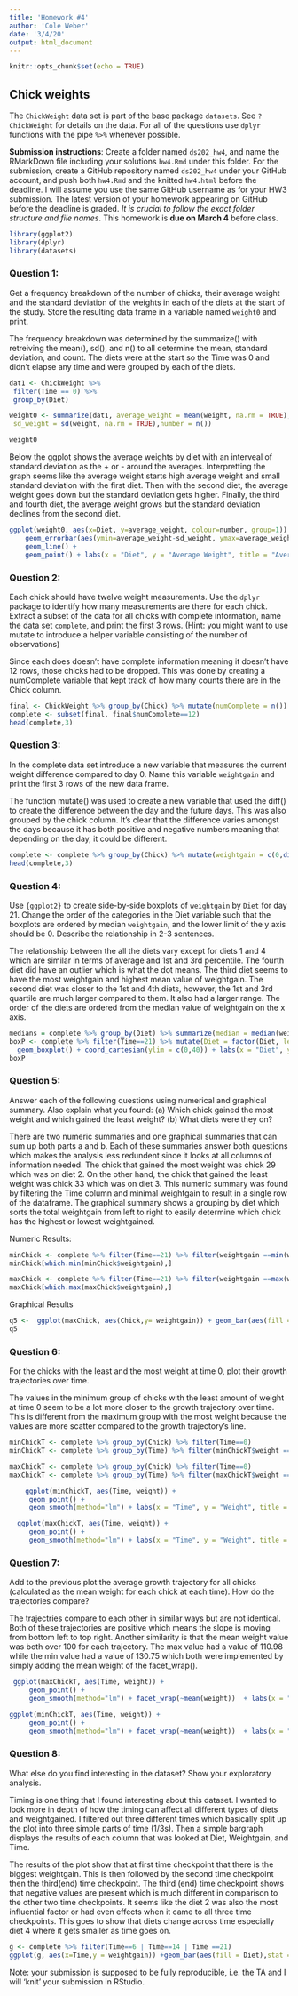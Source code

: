 ```yaml
---
title: 'Homework #4'
author: 'Cole Weber'
date: '3/4/20'
output: html_document
---
```


```r
knitr::opts_chunk$set(echo = TRUE)
```

## Chick weights

The `ChickWeight` data set is part of the base package `datasets`. See `?ChickWeight` for details on the data.
For all of the questions use `dplyr` functions with the pipe `%>%` whenever possible.

**Submission instructions**: Create a folder named `ds202_hw4`, and name the RMarkDown file including your solutions `hw4.Rmd` under this folder. For the submission, create a GitHub repository named `ds202_hw4` under your GitHub account, and push both `hw4.Rmd` and the knitted `hw4.html` before the deadline. I will assume you use the same GitHub username as for your HW3 submission. The latest version of your homework appearing on GitHub before the deadline is graded. *It is crucial to follow the exact folder structure and file names*. This homework is **due on March 4** before class.

```r
library(ggplot2)
library(dplyr)
library(datasets)
```

### Question 1: 
Get a frequency breakdown of the number of chicks, their average weight and the standard deviation of the weights in each of the diets at the start of the study. Store the resulting data frame in a variable named `weight0` and print.<br>
<!-- 5 pts of extra credit: construct a ggplot that shows average weights by diet with an interval (shown as a line) of +- the standard deviation around the averages. -->

The frequency breakdown was determined by the summarize() with retreiving the mean(), sd(), and n() to all determine the mean, standard deviation, and count. The diets were at the start so the Time was 0 and didn't elapse any time and were grouped by each of the diets.
```r
dat1 <- ChickWeight %>%
 filter(Time == 0) %>%
 group_by(Diet)

weight0 <- summarize(dat1, average_weight = mean(weight, na.rm = TRUE),
 sd_weight = sd(weight, na.rm = TRUE),number = n())

weight0
```

Below the ggplot shows the average weights by diet with an interveal of standard deviation as the + or - around the averages. Interpretting the graph seems like the average weight starts high average weight and small standard deviation with the first diet. Then with the second diet, the average weight goes down but the standard deviation gets higher. Finally, the third and fourth diet, the average weight grows but the standard deviation declines from the second diet. 
```r
ggplot(weight0, aes(x=Diet, y=average_weight, colour=number, group=1)) + 
    geom_errorbar(aes(ymin=average_weight-sd_weight, ymax=average_weight+sd_weight), width=.2) +
    geom_line() +
    geom_point() + labs(x = "Diet", y = "Average Weight", title = "Average Weights by Diet with +- Standard Deviation", colour = "Number of Chicks")
```

### Question 2: 
Each chick should have twelve weight measurements. Use the `dplyr` package to identify how many measurements are there for each chick. Extract a subset of the data for all chicks with complete information, name the data set `complete`, and print the first 3 rows. (Hint: you might want to use mutate to introduce a helper variable consisting of the number of observations)

Since each does doesn't have complete information meaning it doesn't have 12 rows, those chicks had to be dropped. This was done by creating a numComplete variable that kept track of how many counts there are in the Chick column. 
```r
final <- ChickWeight %>% group_by(Chick) %>% mutate(numComplete = n())
complete <- subset(final, final$numComplete==12)
head(complete,3)
```

### Question 3: 
In the complete data set introduce a new variable that measures the current weight difference compared to day 0. Name this variable  `weightgain` and print the first 3 rows of the new data frame.

The function mutate() was used to create a new variable that used the diff() to create the difference between the day and the future days. This was also grouped by the chick column. It's clear that the difference varies amongst the days because it has both positive and negative numbers meaning that depending on the day, it could be different.
```r
complete <- complete %>% group_by(Chick) %>% mutate(weightgain = c(0,diff(weight)))
head(complete,3)
```

### Question 4: 
Use `{ggplot2}` to create side-by-side boxplots of `weightgain` by `Diet` for day 21. Change the order of the categories in the Diet variable such that the boxplots are ordered by median `weightgain`, and the lower limit of the y axis should be 0. Describe the relationship in 2-3 sentences. 

The relationship between the all the diets vary except for diets 1 and 4 which are similar in terms of average and 1st and 3rd percentile. The fourth diet did have an outlier which is what the dot means. The third diet seems to have the most weightgain and highest mean value of weightgain. The second diet was closer to the 1st and 4th diets, however, the 1st and 3rd quartile are much larger compared to them. It also had a larger range. The order of the diets are ordered from the median value of weightgain on the x axis.
```r
medians = complete %>% group_by(Diet) %>% summarize(median = median(weightgain)) %>% arrange(median)
boxP <- complete %>% filter(Time==21) %>% mutate(Diet = factor(Diet, levels = c(rev(medians$Diet)))) %>%  ggplot(boxP, mapping =aes(x=Diet, y=weightgain)) + 
  geom_boxplot() + coord_cartesian(ylim = c(0,40)) + labs(x = "Diet", y = "Weightgain", title = "Boxplot of Diet vs Weightgain")
boxP
```


### Question 5: 
Answer each of the following questions using numerical and graphical summary. Also explain what you found: (a) Which chick gained the most weight and which gained the least weight? (b) What diets were they on?

There are two numeric summaries and one graphical summaries that can sum up both parts a and b. Each of these summaries answer both questions which makes the analysis less redundent since it looks at all columns of information needed.   The chick that gained the most weight was chick 29 which was on diet 2. On the other hand, the chick that gained the least weight was chick 33 which was on diet 3.    This numeric summary was found by filtering the Time column and minimal weightgain to result in a single row of the dataframe.    The graphical summary shows a grouping by diet which sorts the total weightgain from left to right to easily determine which chick has the highest or lowest weightgained.

Numeric Results:
```r
minChick <- complete %>% filter(Time==21) %>% filter(weightgain ==min(weightgain))
minChick[which.min(minChick$weightgain),]
```

```r
maxChick <- complete %>% filter(Time==21) %>% filter(weightgain ==max(weightgain))
maxChick[which.max(maxChick$weightgain),]
```

Graphical Results
```r
q5 <-  ggplot(maxChick, aes(Chick,y= weightgain)) + geom_bar(aes(fill = Diet), stat = "identity") + labs(x = "Chick", y = "WeightGain", title = "Chick's Weight and Diet",fill = "Diet")
q5
```

### Question 6: 
For the chicks with the least and the most weight at time 0, plot their growth trajectories over time. </br>


The values in the minimum group of chicks with the least amount of weight at time 0 seem to be a lot more closer to the growth trajectory over time. This is different from the maximum group with the most weight because the values are more scatter compared to the growth trajectory's line.
```r
minChickT <- complete %>% group_by(Chick) %>% filter(Time==0)
minChickT <- complete %>% group_by(Time) %>% filter(minChickT$weight == min(minChickT$weight))

maxChickT <- complete %>% group_by(Chick) %>% filter(Time==0)
maxChickT <- complete %>% group_by(Time) %>% filter(maxChickT$weight == max(maxChickT$weight))

    ggplot(minChickT, aes(Time, weight)) +
     geom_point() +
     geom_smooth(method="lm") + labs(x = "Time", y = "Weight", title = "Min Time vs Weight") 
```

```r
  ggplot(maxChickT, aes(Time, weight)) +
     geom_point() +
     geom_smooth(method="lm") + labs(x = "Time", y = "Weight", title = "Max Time vs Weight") 
```

### Question 7: 
Add to the previous plot the average growth trajectory for all chicks (calculated as the mean weight for each chick at each time). How do the trajectories compare?

The trajectries compare to each other in similar ways but are not identical. Both of these trajectories are positive which means the slope is moving from bottom left to top right. Another similarity is that the mean weight value was both over 100 for each trajectory. The max value had a value of 110.98 while the min value had a value of 130.75 which both were implemented by simply adding the mean weight of the facet_wrap().

```r

 ggplot(maxChickT, aes(Time, weight)) +
     geom_point() +
     geom_smooth(method="lm") + facet_wrap(~mean(weight))  + labs(x = "Time", y = "Weight", title = "Max Time vs Weight") 

ggplot(minChickT, aes(Time, weight)) +
     geom_point() +
     geom_smooth(method="lm") + facet_wrap(~mean(weight))  + labs(x = "Time", y = "Weight", title = "Min Time vs Weight") 
```

### Question 8: 
What else do you find interesting in the dataset? Show your exploratory analysis.

Timing is one thing that I found interesting about this dataset. I wanted to look more in depth of how the timing can affect all different types of diets and weightgained. I filtered out three different times which basically split up the plot into three simple parts of time (1/3s). Then a simple bargraph displays the results of each column that was looked at Diet, Weightgain, and Time.   

The results of the plot show that at first time checkpoint that there is the biggest weightgain. This is then followed by the second time checkpoint then the third(end) time checkpoint. The third (end) time checkpoint shows that negative values are present which is much different in comparison to the other two time checkpoints. It seems like the diet 2 was also the most influential factor or had even effects when it came to all three time checkpoints. This goes to show that diets change across time especially diet 4 where it gets smaller as time goes on.


```r
g <- complete %>% filter(Time==6 | Time==14 | Time ==21)
ggplot(g, aes(x=Time,y = weightgain)) +geom_bar(aes(fill = Diet),stat = "identity") + labs(x = "Time", y = "Weightgain", title = "Time's Effect on Weightgain by Diet", fill = "Diet") 
```

Note: your submission is supposed to be fully reproducible, i.e. the TA and I will 'knit' your submission in RStudio. 
